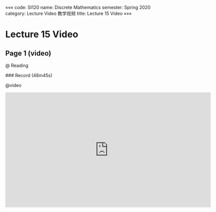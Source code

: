«««
code: SI120
name: Discrete Mathematics
semester: Spring 2020
category: Lecture Video 教学视频
title: Lecture 15 Video
»»»

# Lecture 15 Video

## Page 1 (video)

@ Reading

<div class="markdown-body">
### Record (48m45s)
</div>

@video

<iframe src="https://watchsb.com/e/d8qtylbpl9gy.html" frameborder=0 marginwidth=0 marginheight=0 scrolling=no width=640 height=360 allowfullscreen></iframe>


